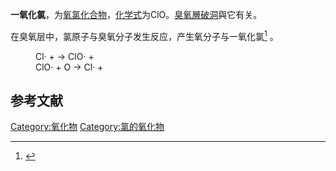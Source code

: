{{Chembox
| ImageFileL1 = Chlorosyl.svg
| ImageSizeL1 = 100px
| ImageFileR1 = Chlorine-monoxide-3D-SF.png
| ImageSizeR1 = 120px
| IUPACName = 
| OtherNames = Chlorine monoxide
|Section1={{Chembox Identifiers
| Abbreviations = ClO(.)
| CASNo_Ref = {{cascite|correct|CAS}}
| CASNo = 7791-21-1
| UNII_Ref = {{fdacite|correct|FDA}}
| UNII = 0EQ5I4TK19
| PubChem = 166686
| ChemSpiderID = 145843
| ChEBI = 29314
| MeSHName = Chlorosyl
| SMILES = [O]Cl
| InChI=1S/ClO/c1-2
| InChIKey = NHYCGSASNAIGLD-UHFFFAOYSA-N}}
|Section2 = {{Chembox Properties
  | Cl=1|O=1
  | Appearance = 
  | Density = 
  | MeltingPt = 
  | BoilingPt = 
  | Solubility = }}
| Section3 = {{Chembox Hazards
  | MainHazards = 
  | FlashPt = 
  | Autoignition = }}
| Section4 = {{Chembox Thermochemistry
  | DeltaHf = 101.8 kJ/mol
  | DeltaHc = 
  | Entropy = 
  | HeatCapacity = 
  }}
}}
'''一氧化氯'''，为[[氧|氧]][[氯|氯]][[化合物|化合物]]，[[化学式|化学式]]为ClO。[[臭氧層破洞|臭氧層破洞]]與它有关。

在臭氧层中，氯原子与臭氧分子发生反应，产生氧分子与一氧化氯<ref name="holleman_wiberg">{{cite book | title = Inorganic chemistry | author1 = Egon Wiberg | author2 = Nils Wiberg | author3 = Arnold Frederick Holleman | publisher = Academic Press | year = 2001 | isbn = 0-12-352651-5 | page = 462}}</ref>
。
:Cl· + {{chem|O|3}} → ClO· + {{chem|O|2}}
:ClO· + O -> Cl· + {{chem|O|2}}

== 参考文献 ==
{{reflist}}

{{无机氯化合物}}
{{氧化物}}

[[Category:氧化物|Category:氧化物]]
[[Category:氯的氧化物|Category:氯的氧化物]]